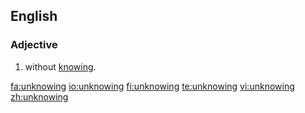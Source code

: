 ==English==
===Adjective===
{{en-adj}}

#without [[knowing]].

[[fa:unknowing]]
[[io:unknowing]]
[[fi:unknowing]]
[[te:unknowing]]
[[vi:unknowing]]
[[zh:unknowing]]